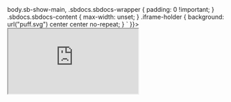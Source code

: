
<Meta title="Tokens/Icon Font (deprecated)" />

<div dangerouslySetInnerHTML={{__html: `<style>
body.sb-show-main,
.sbdocs.sbdocs-wrapper {
  padding: 0 !important;
}
.sbdocs.sbdocs-content {
  max-width: unset;
}
.iframe-holder {
  background: url("puff.svg") center center no-repeat;
}
</style>
`
}}></div>

<!-- Source code can be found in the repo creativecommons/fonts -->
<div class="iframe-holder">
  <iframe
    style={{ width: '100%', height: '99vh' }}
    src="https://cc-fonts.netlify.app/iframe.html?id=vocabulary-icon-font--page"
    onLoad="resizeIframe(this)" />
</div>

<Story name="Figma" parameters={{
  design: figmaConfig('0%3A135'),
  docs: { disable: true }
}}>{`<div>See the Design tab.</div>`}</Story>
